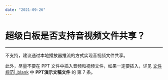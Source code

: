 ```yaml
---
date: "2021-09-26"
---
```

# 超级白板是否支持音视频文件共享？
---

不支持，建议通过本地播放器推流的方式实现音视频文件共享。

此外，尽量不要在 PPT 文件中插入音频和视频文件，如果一定要插入，详见 [文件规范\|_blank](/article/11291) 中 <b>PPT演示文稿文件</b> 的 第 7 条。